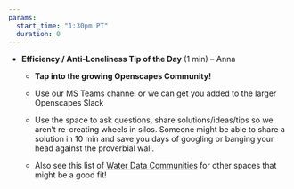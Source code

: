 ```yaml
---
params: 
  start_time: "1:30pm PT"
  duration: 0
---
```


-   **Efficiency / Anti-Loneliness Tip of the Day** (1 min) – Anna
    -   **Tap into the growing Openscapes Community!**

    -   Use our MS Teams channel or we can get you added to the larger Openscapes Slack

    -   Use the space to ask questions, share solutions/ideas/tips so we aren’t re-creating wheels in silos. Someone might be able to share a solution in 10 min and save you days of googling or banging your head against the proverbial wall. 

    -   Also see this list of [Water Data Communities](https://www.waterboards.ca.gov/resources/oima/cowi/data_communities.html) for other spaces that might be a good fit!
